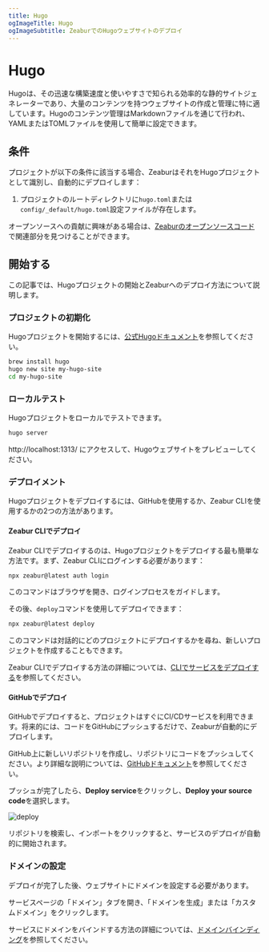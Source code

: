 ```yaml
---
title: Hugo
ogImageTitle: Hugo
ogImageSubtitle: ZeaburでのHugoウェブサイトのデプロイ
---
```


# Hugo

Hugoは、その迅速な構築速度と使いやすさで知られる効率的な静的サイトジェネレーターであり、大量のコンテンツを持つウェブサイトの作成と管理に特に適しています。Hugoのコンテンツ管理はMarkdownファイルを通じて行われ、YAMLまたはTOMLファイルを使用して簡単に設定できます。

## 条件

プロジェクトが以下の条件に該当する場合、ZeaburはそれをHugoプロジェクトとして識別し、自動的にデプロイします：

1. プロジェクトのルートディレクトリに`hugo.toml`または`config/_default/hugo.toml`設定ファイルが存在します。

オープンソースへの貢献に興味がある場合は、[Zeaburのオープンソースコード](https://github.com/zeabur)で関連部分を見つけることができます。

## 開始する

この記事では、Hugoプロジェクトの開始とZeaburへのデプロイ方法について説明します。

### プロジェクトの初期化

Hugoプロジェクトを開始するには、[公式Hugoドキュメント](https://gohugo.io/getting-started/)を参照してください。

```bash
brew install hugo
hugo new site my-hugo-site
cd my-hugo-site
```

### ローカルテスト

Hugoプロジェクトをローカルでテストできます。

```bash
hugo server
```

http://localhost:1313/ にアクセスして、Hugoウェブサイトをプレビューしてください。

### デプロイメント

Hugoプロジェクトをデプロイするには、GitHubを使用するか、Zeabur CLIを使用するかの2つの方法があります。

#### Zeabur CLIでデプロイ

Zeabur CLIでデプロイするのは、Hugoプロジェクトをデプロイする最も簡単な方法です。まず、Zeabur CLIにログインする必要があります：

```bash
npx zeabur@latest auth login
```

このコマンドはブラウザを開き、ログインプロセスをガイドします。

その後、`deploy`コマンドを使用してデプロイできます：

```bash
npx zeabur@latest deploy
```

このコマンドは対話的にどのプロジェクトにデプロイするかを尋ね、新しいプロジェクトを作成することもできます。

Zeabur CLIでデプロイする方法の詳細については、[CLIでサービスをデプロイする](/deploy/deploy-in-cli)を参照してください。

#### GitHubでデプロイ

GitHubでデプロイすると、プロジェクトはすぐにCI/CDサービスを利用できます。将来的には、コードをGitHubにプッシュするだけで、Zeaburが自動的にデプロイします。

GitHub上に新しいリポジトリを作成し、リポジトリにコードをプッシュしてください。より詳細な説明については、[GitHubドキュメント](https://docs.github.com/en/github/importing-your-projects-to-github/adding-an-existing-project-to-github-using-the-command-line)を参照してください。

プッシュが完了したら、**Deploy service**をクリックし、**Deploy your source code**を選択します。

![deploy](/deploy/common/select-service.en-US.png)

リポジトリを検索し、インポートをクリックすると、サービスのデプロイが自動的に開始されます。

### ドメインの設定

デプロイが完了した後、ウェブサイトにドメインを設定する必要があります。

サービスページの「ドメイン」タブを開き、「ドメインを生成」または「カスタムドメイン」をクリックします。

サービスにドメインをバインドする方法の詳細については、[ドメインバインディング](/deploy/domain-binding)を参照してください。
